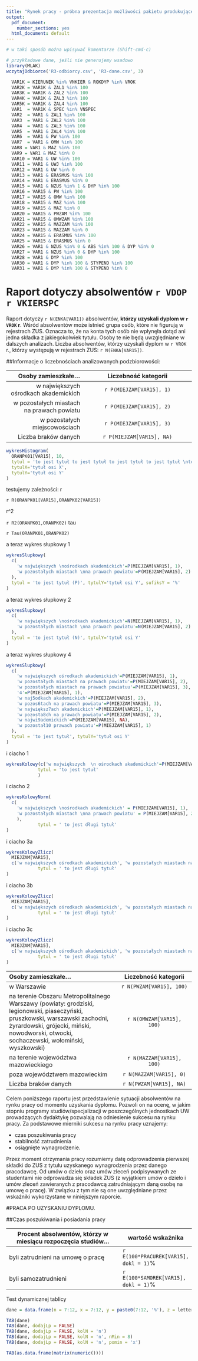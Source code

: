 ```yaml
---
title: "Rynek pracy - próbna prezentacja możliwości pakietu produkującego raporty automatyczne"
output:
  pdf_document:
    number_sections: yes
  html_document: default
---
```


```r
# w taki sposób można wpisywać komentarze (Shift-cmd-c)
```

```r
# przykładowe dane, jeśli nie generujemy wsadowo
library(MLAK)
wczytajOdbiorce('R3-odbiorcy.csv', 'R3-dane.csv', 3)

  VAR1K	= KIERUNEK %in% VNKIER & ROKDYP %in% VROK
  VAR2K	= VAR1K & ZAL1 %in% 100 
  VAR3K = VAR1K & ZAL2 %in% 100 
  VAR4K = VAR1K & ZAL3 %in% 100 
  VAR5K = VAR1K & ZAL4 %in% 100 
  VAR1  = VAR1K & SPEC %in% VNSPEC
  VAR2	= VAR1 & ZAL1 %in% 100
  VAR3  = VAR1 & ZAL2 %in% 100
  VAR4  = VAR1 & ZAL3 %in% 100
  VAR5  = VAR1 & ZAL4 %in% 100
  VAR6	= VAR1 & PW %in% 100
  VAR7	= VAR1 & OMW %in% 100
  VAR8 = VAR1 & MAZ %in% 100
  VAR9 = VAR1 & MAZ %in% 0
  VAR10 = VAR1 & UW %in% 100
  VAR11 = VAR1 & UWJ %in% 100
  VAR12 = VAR1 & UW %in% 0
  VAR13 = VAR1 & ERASMUS %in% 100
  VAR14 = VAR1 & ERASMUS %in% 0
  VAR15 = VAR1 & NZUS %in% 1 & DYP %in% 100
  VAR16 = VAR15 & PW %in% 100
  VAR17 = VAR15 & OMW %in% 100
  VAR18 = VAR15 & MAZ %in% 100
  VAR19 = VAR15 & MAZ %in% 0
  VAR20 = VAR15 & PWZAM %in% 100
  VAR21 = VAR15 & OMWZAM %in% 100
  VAR22 = VAR15 & MAZZAM %in% 100
  VAR23 = VAR15 & MAZZAM %in% 0
  VAR24 = VAR15 & ERASMUS %in% 100
  VAR25 = VAR15 & ERASMUS %in% 0
  VAR26 = VAR1 & NZUS %in% 0 & ABS %in% 100 & DYP %in% 0
  VAR27 = VAR1 & NZUS %in% 0 & DYP %in% 100
  VAR28 = VAR1 & DYP %in% 100
  VAR30 = VAR1 & DYP %in% 100 & STYPEND %in% 100
  VAR31 = VAR1 & DYP %in% 100 & STYPEND %in% 0
```

# Raport dotyczy absolwentów `r VDOP` `r VKIERSPC`

Raport dotyczy `r N(ENKA[VAR1])` absolwentów, **którzy uzyskali dyplom w `r VROK` r**.
Wśród absolwentów może istnieć grupa osób, które nie figurują w rejestrach ZUS. Oznacza to, że na konta tych osób nie wpłynęła dotąd ani jedna składka z jakiegokolwiek tytułu. Osoby te nie będą uwzględniane w dalszych analizach. Liczba absolwentów, którzy uzyskali dyplom w `r VROK` r., którzy występują w rejestrach ZUS: `r N(ENKA[VAR15])`.

##Informacje o liczebnościach analizowanych podzbiorowości:

Osoby zamieszkałe...                      | Liczebność kategorii
-----------------------------------------:|:----------------------------------------------------------:
w największych ośrodkach akademickich	    | `r P(MIEJZAM[VAR15], 1)` 
w pozostałych miastach na prawach powiatu	| `r P(MIEJZAM[VAR15], 2)`
w pozostałych miejscowościach	            | `r P(MIEJZAM[VAR15], 3)`
Liczba braków danych                      | `r P(MIEJZAM[VAR15], NA)`


```r
wykresHistogram(
  ORANPK01[VAR15], 10,
  tytul = 'to jest tytuł to jest tytuł to jest tytuł to jest tytuł \nto jest tytuł to jest tytuł to jest tytuł to jest tytuł to jest tytuł', 
  tytulX='tytuł osi X', 
  tytulY='tytuł osi Y'
)
```

testujemy zależności:
r

`r R(ORANPK01[VAR15],ORANPK02[VAR15])`

r^2

`r R2(ORANPK01,ORANPK02)`
tau

`r Tau(ORANPK01,ORANPK02)`

a teraz wykres słupkowy 1

```r

wykresSlupkowy(
  c(
    'w największych \nośrodkach akademickich'=P(MIEJZAM[VAR15], 1), 
    'w pozostałych miastach \nna prawach powiatu'=P(MIEJZAM[VAR15], 2)
  ),
  tytul = 'to jest tytuł (P)', tytulY='tytuł osi Y', sufiksY = '%'
)
```

a teraz wykres słupkowy 2

```r
wykresSlupkowy(
  c(
    'w największych \nośrodkach akademickich'=N(MIEJZAM[VAR15], 1), 
    'w pozostałych miastach \nna prawach powiatu'=N(MIEJZAM[VAR15], 2)
  ),
  tytul = 'to jest tytuł (N)', tytulY='tytuł osi Y'
)
```

a teraz wykres słupkowy 4

```r
wykresSlupkowy(
  c(
    'w największych ośrodkach akademickich'=P(MIEJZAM[VAR15], 1), 
    'w pozostałych miastach na prawach powiatu'=P(MIEJZAM[VAR15], 2),
    'w pozostałych miastach na prawach powiatuu'=P(MIEJZAM[VAR15], 3), 
    '4'=P(MIEJZAM[VAR15], 1),
    'w naj5odkach akademickich'=P(MIEJZAM[VAR15], 2), 
    'w pozos6tach na prawach powiatu'=P(MIEJZAM[VAR15], 3),
    'w największ7ach akademickich'=P(MIEJZAM[VAR15], 1), 
    'w pozosta8ch na prawach powiatu'=P(MIEJZAM[VAR15], 2),
    'w najwi9ademickich'=P(MIEJZAM[VAR15], NA), 
    'w pozostał10 prawach powiatu'=P(MIEJZAM[VAR15], 1)
  ),
  tytul = 'to jest tytuł', tytulY='tytuł osi Y'
)
```

i ciacho 1

```r
wykresKolowy(c('w największych  \n ośrodkach akademickich'=P(MIEJZAM[VAR15], 1), 'w pozostałych miastach \n na prawach powiatu'=P(MIEJZAM[VAR15], 2), 'w pozostałych \n miejscowościach' =P(MIEJZAM[VAR15], 3), 'braki danych' =P(MIEJZAM[VAR15], NA)),
            tytul = 'to jest tytuł'
            )
```


i ciacho 2

```r
wykresKolowyNorm(
  c(
    'w największych \nośrodkach akademickich' = P(MIEJZAM[VAR15], 1),
    'w pozostałych miastach \nna prawach powiatu' = P(MIEJZAM[VAR15], 2)
    ),
            tytul = ' to jest długi tytuł'
)
```

i ciacho 3a

```r
wykresKolowyZlicz(
  MIEJZAM[VAR15], 
  c('w największych ośrodkach akademickich', 'w pozostałych miastach na prawach powiatu', 'w pozostałych miejscowościach'),
            tytul = ' to jest długi tytuł'
)
```

i ciacho 3b

```r
wykresKolowyZlicz(
  MIEJZAM[VAR15], 
  c('w największych ośrodkach akademickich', 'w pozostałych miastach na prawach powiatu'),
            tytul = ' to jest długi tytuł'
)
```

i ciacho 3c

```r
wykresKolowyZlicz(
  MIEJZAM[VAR15], 
  c('w największych ośrodkach akademickich', 'w pozostałych miastach na prawach powiatu', 'w pozostałych miejscowościach', 'pustosz'),
            tytul = ' to jest długi tytuł'
)
```

-------------------------------------------------------------------------------
Osoby zamieszkałe...                                       Liczebność kategorii
----------------------------------------------- --------------------------------
w Warszawie	                                        `r N(PWZAM[VAR15], 100)`

na terenie Obszaru Metropolitalnego Warszawy        `r N(OMWZAM[VAR15], 100)`
(powiaty: grodziski, legionowski, piaseczyński,
pruszkowski, warszawski zachodni, żyrardowski,
grójecki, miński, nowodworski, otwocki,
sochaczewski, wołomiński, wyszkowski)

na terenie województwa mazowieckiego               `r N(MAZZAM[VAR15], 100)`

poza województwem mazowieckim                      `r N(MAZZAM[VAR15], 0)`

Liczba braków danych                                `r N(PWZAM[VAR15], NA)`
-------------------------------------------------------------------------------

Celem poniższego raportu jest przedstawienie sytuacji absolwentów na rynku pracy od momentu uzyskania dyplomu. Pozwoli on na ocenę, w jakim stopniu programy studiów/specjalizacji w poszczególnych jednostkach UW prowadzących dydaktykę pozwalają na odniesienie sukcesu na rynku pracy. Za podstawowe mierniki sukcesu na rynku pracy uznajemy:

* czas poszukiwania pracy
* stabilność zatrudnienia
* osiągnięte wynagrodzenie.

Przez moment otrzymania pracy rozumiemy datę odprowadzenia pierwszej składki do ZUS z tytułu uzyskanego wynagrodzenia przez danego pracodawcę. Od umów o dzieło oraz umów zleceń podpisywanych ze studentami nie odprowadza się składek ZUS (z wyjątkiem umów o dzieło i umów zleceń zawieranych z pracodawcą zatrudniającym daną osobę na umowę o pracę). W związku z tym nie są one uwzględniane  przez wskaźniki wykorzystane w niniejszym raporcie.

#PRACA PO UZYSKANIU DYPLOMU.

##Czas poszukiwania i posiadania pracy

Procent absolwentów, którzy w miesiącu rozpoczęcia studiów...   |  wartość wskaźnika
----------------------------------------------------------------|--------------
byli zatrudnieni na umowę o pracę                               | `r E(100*PRACUREK[VAR15], dokl = 1)`%
byli samozatrudnieni                                            | `r E(100*SAMOREK[VAR15], dokl = 1)`%

Test dynamicznej tablicy
```r
dane = data.frame(n = 7:12, x = 7:12, y = paste0(7:12, '%'), z = letters[7:12])

TAB(dane)
TAB(dane, dodajLp = FALSE)
TAB(dane, dodajLp = FALSE, kolN = 'n')
TAB(dane, dodajLp = FALSE, kolN = 'n', nMin = 8)
TAB(dane, dodajLp = FALSE, kolN = 'n', pomin = 'x')

TAB(as.data.frame(matrix(numeric())))
```